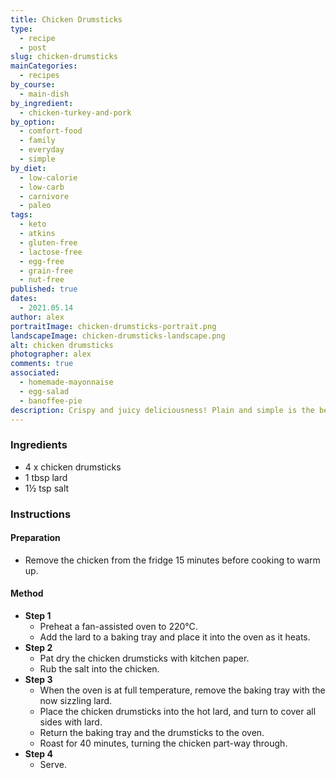 ```yaml
---
title: Chicken Drumsticks
type:
  - recipe
  - post
slug: chicken-drumsticks
mainCategories: 
  - recipes
by_course:
  - main-dish
by_ingredient:
  - chicken-turkey-and-pork
by_option:
  - comfort-food
  - family
  - everyday
  - simple
by_diet:
  - low-calorie
  - low-carb  
  - carnivore
  - paleo
tags:
  - keto
  - atkins
  - gluten-free
  - lactose-free
  - egg-free
  - grain-free
  - nut-free
published: true
dates: 
  - 2021.05.14
author: alex
portraitImage: chicken-drumsticks-portrait.png
landscapeImage: chicken-drumsticks-landscape.png
alt: chicken drumsticks
photographer: alex
comments: true
associated: 
  - homemade-mayonnaise
  - egg-salad
  - banoffee-pie
description: Crispy and juicy deliciousness! Plain and simple is the best way to enjoy chicken drumsticks!
---
```


<Ingredients>

### Ingredients
    
  - 4 x chicken drumsticks
  - 1 tbsp lard
  - 1½ tsp salt

</Ingredients>

<Instructions>

### Instructions

#### Preparation

  - Remove the chicken from the fridge 15 minutes before cooking to warm up.

#### Method

  - **Step 1**
    - Preheat a fan-assisted oven to 220°C.
    - Add the lard to a baking tray and place it into the oven as it heats.
  - **Step 2**
    - Pat dry the chicken drumsticks with kitchen paper.
    - Rub the salt into the chicken.
  - **Step 3**
    - When the oven is at full temperature, remove the baking tray with the now sizzling lard.
    - Place the chicken drumsticks into the hot lard, and turn to cover all sides with lard.
    - Return the baking tray and the drumsticks to the oven.
    - Roast for 40 minutes, turning the chicken part-way through.
  - **Step 4**
    - Serve.

</Instructions>